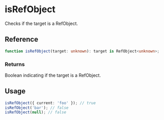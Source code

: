 
<Meta title="utils/isRefObject" />

# isRefObject

Checks if the target is a RefObject.

## Reference

```ts
function isRefObject(target: unknown): target is RefObject<unknown>;
```

### Returns

Boolean indicating if the target is a RefObject.

## Usage

```ts
isRefObject({ current: 'foo' }); // true
isRefObject('bar'); // false
isRefObject(null); // false
```
